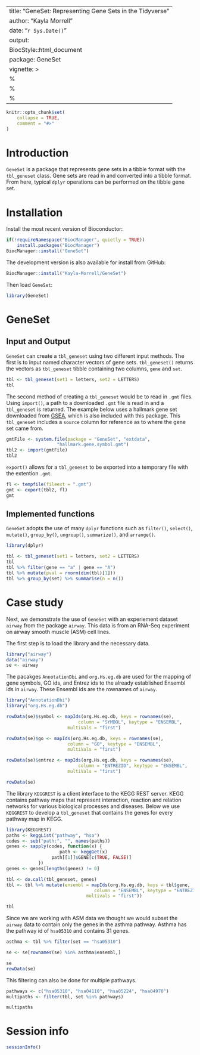 
---
title: "GeneSet: Representing Gene Sets in the Tidyverse"
author: "Kayla Morrell"
date: "`r Sys.Date()`"
output:
    BiocStyle::html_document
package: GeneSet
vignette: >
    %\VignetteIndexEntry{GeneSet: Representing Gene Sets in the Tidyverse}
    %\VignetteEngine{knitr::rmarkdown}
    %\VignetteEndcoding{UTF-8}
---

```r
knitr::opts_chunk$set(
    collapse = TRUE,
    comment = "#>"
)
```

# Introduction
`GeneSet` is a package that represents gene sets in a tibble format with the `tbl_geneset` class. Gene sets are read in and converted into a tibble format. From here, typical `dplyr` operations can be performed on the tibble gene set.

# Installation
Install the most recent version of Bioconductor:

```r
if(!requireNamespace("BiocManager", quietly = TRUE))
    install.packages("BiocManager")
BiocManager::install("GeneSet")
```

The development version is also available for install from GitHub:

```r
BiocManager::install("Kayla-Morrell/GeneSet")
```

Then load `GeneSet`:

```r
library(GeneSet)
```
# GeneSet

## Input and Output

`GeneSet` can create a `tbl_geneset` using two different input methods. The first is to input named character vectors of gene sets. `tbl_geneset()` returns the vectors as `tbl_geneset` tibble containing two columns, `gene` and `set`.

```r
tbl <- tbl_geneset(set1 = letters, set2 = LETTERS)
tbl
```

The second method of creating a `tbl_geneset` would be to read in `.gmt` files. Using `import()`, a path to a downloaded `.gmt` file is read in and a `tbl_geneset` is returned. The example below uses a hallmark gene set downloaded from [GSEA][], which is also included with this package. This `tbl_geneset` includes a `source` column for reference as to where the gene set came from.

[GSEA]: http://software.broadinstitute.org/gsea/index.jsp

```r
gmtFile <- system.file(package = "GeneSet", "extdata",
	   		       "hallmark.gene.symbol.gmt")
tbl2 <- import(gmtFile)
tbl2
```

`export()` allows for a `tbl_geneset` to be exported into a temporary file with the extention `.gmt`.

```r
fl <- tempfile(fileext = ".gmt")
gmt <- export(tbl2, fl)
gmt
```

## Implemented functions

`GeneSet` adopts the use of many `dplyr` functions such as `filter()`, `select()`, `mutate()`, `group_by()`, `ungroup()`, `summarize()`, and `arrange()`.

```r
library(dplyr)
```

```r
tbl <- tbl_geneset(set1 = letters, set2 = LETTERS)
tbl
tbl %>% filter(gene == "a" | gene == "A")
tbl %>% mutate(pval = rnorm(dim(tbl)[1]))
tbl %>% group_by(set) %>% summarise(n = n())
```

# Case study
Next, we demonstrate the use of `GeneSet` with an experiement dataset `airway` from the package `airway`. This data is from an RNA-Seq experiment on airway smooth muscle (ASM) cell lines.

The first step is to load the library and the necessary data.

```r
library("airway")
data("airway")
se <- airway
```

The pacakges `AnnotationDbi` and `org.Hs.eg.db` are used for the mapping of gene symbols, GO ids, and Entrez ids to the already established Ensembl ids in `airway`. These Ensembl ids are the rownames of `airway`.

```r
library("AnnotationDbi")
library("org.Hs.eg.db")

rowData(se)$symbol <- mapIds(org.Hs.eg.db, keys = rownames(se),
		      			   column = "SYMBOL", keytype = "ENSEMBL",
					   multiVals = "first")

rowData(se)$go <- mapIds(org.Hs.eg.db, keys = rownames(se),
				       column = "GO", keytype = "ENSEMBL",
				       multiVals = "first")

rowData(se)$entrez <- mapIds(org.Hs.eg.db, keys = rownames(se),
			    		   column = "ENTREZID", keytype = "ENSEMBL",
					   multiVals = "first")

rowData(se)
```

The library `KEGGREST` is a client interface to the KEGG REST server. KEGG contains pathway maps that represent interaction, reaction and relation networks for various biological processes and diseases. Below we use `KEGGREST` to develop a `tbl_geneset` that contains the genes for every pathway map in KEGG.

```r
library(KEGGREST)
paths <- keggList("pathway", "hsa")
codes <- sub("path:", "", names(paths))
genes <- sapply(codes, function(x) {
      	 	       	path <- keggGet(x)
			     path[[1]]$GENE[c(TRUE, FALSE)]
			})
genes <- genes[lengths(genes) != 0]

tbl <- do.call(tbl_geneset, genes)
tbl <- tbl %>% mutate(ensembl = mapIds(org.Hs.eg.db, keys = tbl$gene,
				    		     column = "ENSEMBL", keytype = "ENTREZID",
				   		      multivals = "first"))

tbl
```
Since we are working with ASM data we thought we would subset the `airway` data to contain only the genes in the asthma pathway. Asthma has the pathway id of `hsa05310` and contains 31 genes.

```r
asthma <- tbl %>% filter(set == "hsa05310")

se <- se[rownames(se) %in% asthma$ensembl,]

se
rowData(se)
```

This filtering can also be done for multiple pathways. 

```r
pathways <- c("hsa05310", "hsa04110", "hsa05224", "hsa04970")
multipaths <- filter(tbl, set %in% pathways)

multipaths
```

# Session info

```r
sessionInfo()
```